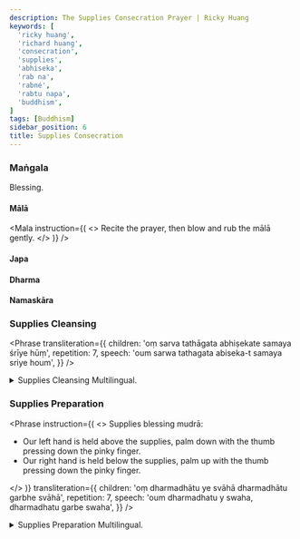 ```yaml
---
description: The Supplies Consecration Prayer | Ricky Huang
keywords: [
  'ricky huang',
  'richard huang',
  'consecration',
  'supplies',
  'abhiseka',
  'rab na',
  'rabné',
  'rabtu napa',
  'buddhism',
]
tags: [Buddhism]
sidebar_position: 6
title: Supplies Consecration
---
```



<Welcome />

### Maṅgala
Blessing.

#### Mālā
<Mala
  instruction={(
    <>
      Recite the prayer, then blow and rub the <Link href="https://en.wikipedia.org/wiki/Japamala">mālā</Link> gently.
    </>
  )}
/>

#### Japa
<Japa />

#### Dharma
<Dharma />

#### Namaskāra
<Namaskara />

### Supplies Cleansing
<Phrase
  transliteration={{
    children: 'oṃ sarva tathāgata abhiṣekate samaya śrīye hūṃ',
    repetition: 7,
    speech: 'oum sarwa tathagata abiseka-t samaya sriye houm',
  }}
/>
<details>
  <summary>
    Supplies Cleansing Multilingual.
  </summary>
  <div>
    <MultiLingual
      sanskrit={{ children: 'ॐ सर्वतथागता अभिषेकते समय श्रीये हूं' }}
      tibetan={{ children: 'ཨོཾ་སརྦ་ཏ་ཐཱ་ག་ཏ་ཨ་བྷི་ཥེ་ཀ་ཏེ་ས་མ་ཡ་ཤྲཱི་ཡེ་ཧཱུྃགིས་ཁྲུས་བྱ' }}
    />
  </div>
</details>

<Sunyata />
<Pratityasamutpada />
<VairocanaSarvaKataDanaVidhih />
<RatnadhvajaParikrama />
<VimalaUsnisa />

### Supplies Preparation
<Phrase
  instruction={(
    <>
      Supplies blessing mudrā:
      <ul>
        <li>Our left hand is held above the supplies, palm down with the thumb pressing down the pinky finger.</li>
        <li>Our right hand is held below the supplies, palm up with the thumb pressing down the pinky finger.</li>
      </ul>
    </>
  )}
  transliteration={{
    children: 'oṃ dharmadhātu ye svāhā dharmadhātu garbhe svāhā',
    repetition: 7,
    speech: 'oum dharmadhatu y swaha, dharmadhatu garbe swaha',
  }}
/>
<details>
  <summary>
    Supplies Preparation Multilingual.
  </summary>
  <div>
    <MultiLingual
      sanskrit={{ children: 'ॐ धर्मधातु ये स्वाहा धर्मधातु गर्भे स्वाहा' }}
    />
  </div>
</details>
